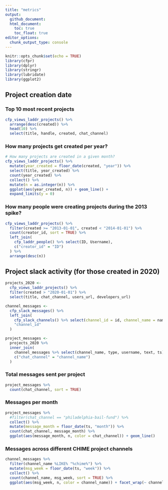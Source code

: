 ```yaml
---
title: "metrics"
output:
  github_document:
  html_document:
    toc: true
    toc_float: true
editor_options: 
  chunk_output_type: console
---
```



```r
knitr::opts_chunk$set(echo = TRUE)
library(cfpr)
library(dplyr)
library(stringr)
library(lubridate)
library(ggplot2)
```

## Project creation date

### Top 10 most recent projects

```r
cfp_views_laddr_projects() %>%
  arrange(desc(created)) %>%
  head(10) %>%
  select(title, handle, created, chat_channel)
```

### How many projects get created per year?

```r
# How many projects are created in a given month?
cfp_views_laddr_projects() %>%
  mutate(year_created = floor_date(created, "year")) %>%
  select(title, year_created) %>%
  count(year_created) %>%
  collect() %>%
  mutate(n = as.integer(n)) %>%
  ggplot(aes(year_created, n)) + geom_line() +
  expand_limits(y = 0)
```

### How many people were creating projects during the 2013 spike?

```r
cfp_views_laddr_projects() %>%
  filter(created >= "2013-01-01", created < "2014-01-01") %>%
  count(creator_id, sort = TRUE) %>%
  left_join(
    cfp_laddr_people() %>% select(ID, Username),
    c("creator_id" = "ID")
  ) %>%
  arrange(desc(n))

```

## Project slack activity (for those created in 2020)


```r
projects_2020 <-
  cfp_views_laddr_projects() %>%
  filter(created > "2020-01-01") %>%
  select(title, chat_channel, users_url, developers_url)

channel_messages <-
  cfp_slack_messages() %>%
  left_join(
    cfp_slack_channels() %>% select(channel_id = id, channel_name = name),
    "channel_id"
  )

project_messages <-
  projects_2020 %>%
  inner_join(
    channel_messages %>% select(channel_name, type, username, text, ts),
    c("chat_channel" = "channel_name")
  )
```

### Total messages sent per project

```r
project_messages %>%
  count(chat_channel, sort = TRUE)
```

### Messages per month

```r
project_messages %>%
  #filter(chat_channel == "philadelphia-bail-fund") %>%
  collect() %>%
  mutate(message_month = floor_date(ts, "month")) %>%
  count(chat_channel, message_month) %>%
  ggplot(aes(message_month, n, color = chat_channel)) + geom_line() 
```

### Messages across different CHIME project channels

```r
channel_messages %>%
  filter(channel_name %LIKE% "%chime%") %>%
  mutate(msg_week = floor_date(ts, "week")) %>%
  collect() %>%
  count(channel_name, msg_week, sort = TRUE) %>%
  ggplot(aes(msg_week, n, color = channel_name)) + facet_wrap(~ channel_name) + geom_line() + theme(axis.text.x = element_text(angle = 45, hjust = 1))
  
```


